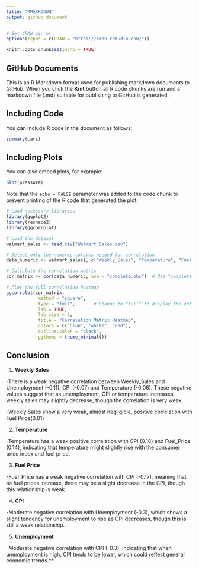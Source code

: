 ```yaml
---
title: "RMARKDOWN"
output: github_document
---
```


```r
# Set CRAN mirror
options(repos = c(CRAN = "https://cran.rstudio.com/"))
```

```r
knitr::opts_chunk$set(echo = TRUE)
```

## GitHub Documents

This is an R Markdown format used for publishing markdown documents to GitHub. When you click the **Knit** button all R code chunks are run and a markdown file (.md) suitable for publishing to GitHub is generated.

## Including Code

You can include R code in the document as follows:

```r
summary(cars)
```

## Including Plots

You can also embed plots, for example:

```r
plot(pressure)
```

Note that the `echo = FALSE` parameter was added to the code chunk to prevent printing of the R code that generated the plot.

```r
# Load necessary libraries
library(ggplot2)
library(reshape2)
library(ggcorrplot)

# Load the dataset
walmart_sales <- read.csv("Walmart_Sales.csv")

# Select only the numeric columns needed for correlation
data_numeric <- walmart_sales[, c("Weekly_Sales", "Temperature", "Fuel_Price", "CPI", "Unemployment")]

# Calculate the correlation matrix
cor_matrix <- cor(data_numeric, use = "complete.obs")  # Use "complete.obs" to handle missing values

# Plot the full correlation heatmap
ggcorrplot(cor_matrix, 
            method = "square", 
            type = "full",       # Change to "full" to display the entire matrix
            lab = TRUE, 
            lab_size = 3, 
            title = "Correlation Matrix Heatmap",
            colors = c("blue", "white", "red"),
            outline.color = "black",
            ggtheme = theme_minimal())
```

## Conclusion
1. **Weekly Sales**

-There is a weak negative correlation between Weekly_Sales and Unemployment (-0.11), CPI (-0.07) and Temperature (-0.06). These negative values suggest that as unemployment, CPI or temperature increases, weekly sales may slightly decrease, though the correlation is very weak.

-Weekly Sales show a very weak, almost negligible, positive correlation with Fuel Price(0.01)

2. **Temperature**

-Temperature has a weak positive correlation with CPI (0.18) and Fuel_Price (0.14), indicating that temperature might slightly rise with the consumer price index and fuel price.

3. **Fuel Price**

-Fuel_Price has a weak negative correlation with CPI (-0.17), meaning that as fuel prices increase, there may be a slight decrease in the CPI, though this relationship is weak.

4. **CPI**

-Moderate negative correlation with Unemployment (-0.3), which shows a slight tendency for unemployment to rise as CPI decreases, though this is still a weak relationship.

5. **Unemployment**

-Moderate negative correlation with CPI (-0.3), indicating that when unemployment is high, CPI tends to be lower, which could reflect general economic trends.**